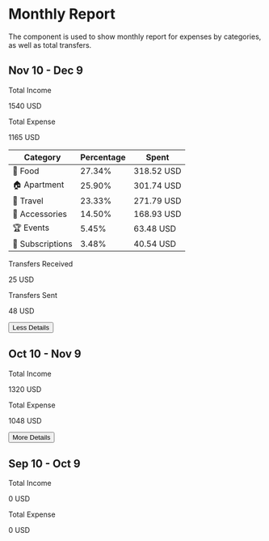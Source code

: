 
<Meta title="Components/MonthlyReport" />

# Monthly Report

The component is used to show monthly report for expenses by categories, as well as total transfers.

<UnstyledWithTheme vertical>
  <div className="monthly-report-list">
    <div className="monthly-report">
      <div
        className="monthly-report-header-container monthly-report-header-container-with-border"
      >
        <div className="monthly-report-header">
          <div className="monthly-report-title-container">
            <h2 className="title-3 text-secondary">Nov 10 - Dec 9</h2>
          </div>
          <div>
            <p className="text text-secondary">Total Income</p>
            <p className="text-large">1540 USD</p>
          </div>
          <div>
            <p className="text text-secondary">Total Expense</p>
            <p className="text-large">1165 USD</p>
          </div>
        </div>
      </div>
      <div className="monthly-report-expanded-container">
        <div className="monthly-report-expanded-container-sections">
          <div className="monthly-report-expanded-container-sections-item">
            <table
              className="monthly-report-table"
            >
              <thead>
                <tr>
                  <th>Category</th>
                  <th>Percentage</th>
                  <th>Spent</th>
                </tr>
              </thead>
              <tbody>
                <tr>
                  <td>🍕 Food</td>
                  <td>27.34%</td>
                  <td>318.52 USD</td>
                </tr>
                <tr>
                  <td>🏠 Apartment</td>
                  <td>25.90%</td>
                  <td>301.74 USD</td>
                </tr>
                <tr>
                  <td>🚌 Travel</td>
                  <td>23.33%</td>
                  <td>271.79 USD</td>
                </tr>
                <tr>
                  <td>📱 Accessories</td>
                  <td>14.50%</td>
                  <td>168.93 USD</td>
                </tr>
                <tr>
                  <td>🏆 Events</td>
                  <td>5.45%</td>
                  <td>63.48 USD</td>
                </tr>
                <tr>
                  <td>💎 Subscriptions</td>
                  <td>3.48%</td>
                  <td>40.54 USD</td>
                </tr>
              </tbody>
            </table>
          </div>
          <div className="monthly-report-expanded-container-sections-item">
            <div className="monthly-report-expanded-transfers-grid">
              <div>
                <p className="text text-secondary">Transfers Received</p>
                <p className="text-large">25 USD</p>
              </div>
              <div>
                <p className="text text-secondary">Transfers Sent</p>
                <p className="text-large">48 USD</p>
              </div>
            </div>
          </div>
          <button type="button" className="button button-secondary">
            <span>Less Details</span>
            <ArrowUp />
          </button>
        </div>
      </div>
    </div>
    <div className="monthly-report">
      <div
        className="monthly-report-header-container"
      >
        <div className="monthly-report-header">
          <div className="monthly-report-title-container">
            <h2 className="title-3 text-secondary">Oct 10 - Nov 9</h2>
          </div>
          <div>
            <p className="text text-secondary">Total Income</p>
            <p className="text-large">1320 USD</p>
          </div>
          <div>
            <p className="text text-secondary">Total Expense</p>
            <p className="text-large">1048 USD</p>
          </div>
        </div>
      </div>
      <div className="monthly-report-expanded-container">
        <button type="button" className="button button-secondary">
          <span>More Details</span>
          <ArrowDown />
        </button>
      </div>
    </div>
    <div className="monthly-report">
      <div
        className="monthly-report-header-container"
      >
        <div className="monthly-report-header">
          <div className="monthly-report-title-container">
            <h2 className="title-3 text-secondary">Sep 10 - Oct 9</h2>
          </div>
          <div>
            <p className="text text-secondary">Total Income</p>
            <p className="text-large">0 USD</p>
          </div>
          <div>
            <p className="text text-secondary">Total Expense</p>
            <p className="text-large">0 USD</p>
          </div>
        </div>
      </div>
    </div>
  </div>
</UnstyledWithTheme>
